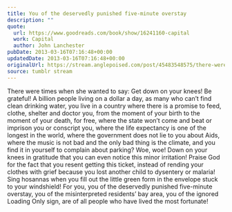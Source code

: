 ```yaml
---
title: You of the deservedly punished five-minute overstay
description: ""
quote:
  url: https://www.goodreads.com/book/show/16241160-capital
  work: Capital
  author: John Lanchester
pubDate: 2013-03-16T07:16:48+00:00
updatedDate: 2013-03-16T07:16:48+00:00
originalUrl: https://stream.anglepoised.com/post/45483548575/there-were-times-when-she-wanted-to-say-get-down
source: tumblr stream
---
```


There were times when she wanted to say: Get down on your knees! Be grateful! A billion people living on a dollar a day, as many who can’t find clean drinking water, you live in a country where there is a promise to feed, clothe, shelter and doctor you, from the moment of your birth to the moment of your death, for free, where the state won’t come and beat or imprison you or conscript you, where the life expectancy is one of the longest in the world, where the government does not lie to you about Aids, where the music is not bad and the only bad thing is the climate, and you find it in yourself to complain about parking? Woe, woe! Down on your knees in gratitude that you can even notice this minor irritation! Praise God for the fact that you resent getting this ticket, instead of rending your clothes with grief because you lost another child to dysentery or malaria! Sing hosannas when you fill out the little green form in the envelope stuck to your windshield! For you, you of the deservedly punished five-minute overstay, you of the misinterpreted residents’ bay area, you of the ignored Loading Only sign, are of all people who have lived the most fortunate!
